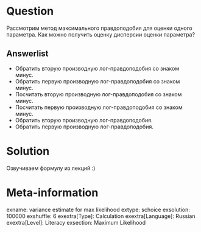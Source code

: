Question
========

Рассмотрим метод максимального правдоподобия для оценки одного параметра. Как можно получить оценку дисперсии оценки параметра?

Answerlist
----------
* Обратить вторую производную лог-правдоподобия со знаком минус. 
* Обратить первую производную лог-правдоподобия со знаком минус. 
* Посчитать вторую производную лог-правдоподобия со знаком минус. 
* Посчитать первую производную лог-правдоподобия со знаком минус. 
* Обратить вторую производную лог-правдоподобия.
* Обратить первую производную лог-правдоподобия.

Solution
========

Озвучиваем формулу из лекций :)

Meta-information
================
exname: variance estimate for max likelihood
extype: schoice
exsolution: 100000
exshuffle: 6
exextra[Type]: Calculation
exextra[Language]: Russian
exextra[Level]: Literacy
exsection: Maximum Likelihood
